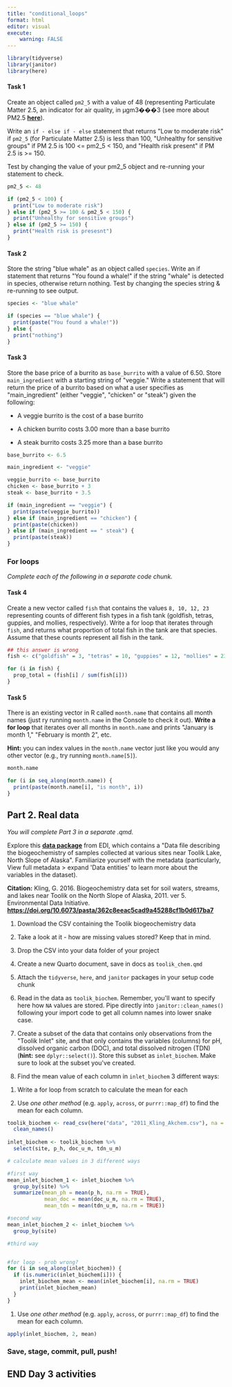 ```yaml
---
title: "conditional_loops"
format: html
editor: visual
execute:
    warning: FALSE
---
```


```r
library(tidyverse)
library(janitor)
library(here)
```

#### **Task 1**

Create an object called `pm2_5` with a value of 48 (representing Particulate Matter 2.5, an indicator for air quality, in μgm3���3 (see more about PM2.5 [**here**](https://www3.epa.gov/region1/airquality/pm-aq-standards.html)).

Write an `if - else if - else` statement that returns \"Low to moderate risk\" if `pm2_5` (for Particulate Matter 2.5) is less than 100, \"Unhealthy for sensitive groups\" if PM 2.5 is 100 \<= pm2_5 \< 150, and \"Health risk present\" if PM 2.5 is \>= 150.

Test by changing the value of your pm2_5 object and re-running your statement to check.

```r
pm2_5 <- 48

if (pm2_5 < 100) {
  print("Low to moderate risk")
} else if (pm2_5 >= 100 & pm2_5 < 150) {
  print("Unhealthy for sensitive groups")
} else if (pm2_5 >= 150) {
  print("Health risk is presesnt")
}
```

#### **Task 2**

Store the string \"blue whale\" as an object called `species`. Write an if statement that returns \"You found a whale!\" if the string \"whale\" is detected in species, otherwise return nothing. Test by changing the species string & re-running to see output.

```r
species <- "blue whale"

if (species == "blue whale") {
  print(paste("You found a whale!"))
} else {
  print("nothing")
}
```

#### **Task 3**

Store the base price of a burrito as `base_burrito` with a value of 6.50. Store `main_ingredient` with a starting string of \"veggie.\" Write a statement that will return the price of a burrito based on what a user specifies as \"main_ingredient\" (either \"veggie\", \"chicken\" or \"steak\") given the following:

-   A veggie burrito is the cost of a base burrito

-   A chicken burrito costs 3.00 more than a base burrito

-   A steak burrito costs 3.25 more than a base burrito

```r
base_burrito <- 6.5

main_ingredient <- "veggie"

veggie_burrito <- base_burrito
chicken <- base_burrito + 3
steak <- base_burrito + 3.5

if (main_ingredient == "veggie") {
  print(paste(veggie_burrito))
} else if (main_ingredient == "chicken") {
  print(paste(chicken))
} else if (main_ingredient == " steak") {
  print(paste(steak))
}
```

### **For loops**

*Complete each of the following in a separate code chunk.*

#### **Task 4**

Create a new vector called `fish` that contains the values `8, 10, 12, 23` representing counts of different fish types in a fish tank (goldfish, tetras, guppies, and mollies, respectively). Write a for loop that iterates through `fish`, and returns what proportion of total fish in the tank are that species. Assume that these counts represent all fish in the tank.

```r
## this answer is wrong
fish <- c("goldfish" = 3, "tetras" = 10, "guppies" = 12, "mollies" = 23)

for (i in fish) {
  prop_total = (fish[i] / sum(fish[i]))
}
```

#### **Task 5**

There is an existing vector in R called `month.name` that contains all month names (just ry running `month.name` in the Console to check it out). **Write a for loop** that iterates over all months in `month.name` and prints \"January is month 1,\" \"February is month 2\", etc.

**Hint:** you can index values in the `month.name` vector just like you would any other vector (e.g., try running `month.name[5]`).

```r
month.name

for (i in seq_along(month.name)) {
  print(paste(month.name[i], "is month", i))
}
```

## **Part 2. Real data**

*You will complete Part 3 in a separate .qmd.*

Explore this [**data package**](https://portal.edirepository.org/nis/mapbrowse?packageid=knb-lter-arc.10341.5) from EDI, which contains a \"Data file describing the biogeochemistry of samples collected at various sites near Toolik Lake, North Slope of Alaska\". Familiarize yourself with the metadata (particularly, View full metadata \> expand \'Data entities\' to learn more about the variables in the dataset).

**Citation:** Kling, G. 2016. Biogeochemistry data set for soil waters, streams, and lakes near Toolik on the North Slope of Alaska, 2011. ver 5. Environmental Data Initiative. [**https://doi.org/10.6073/pasta/362c8eeac5cad9a45288cf1b0d617ba7**](https://doi.org/10.6073/pasta/362c8eeac5cad9a45288cf1b0d617ba7)

1.  Download the CSV containing the Toolik biogeochemistry data

2.  Take a look at it - how are missing values stored? Keep that in mind.

3.  Drop the CSV into your data folder of your project

4.  Create a new Quarto document, save in docs as `toolik_chem.qmd`

5.  Attach the `tidyverse`, `here`, and `janitor` packages in your setup code chunk

6.  Read in the data as `toolik_biochem`. Remember, you\'ll want to specify here how `NA` values are stored. Pipe directly into `janitor::clean_names()` following your import code to get all column names into lower snake case.

7.  Create a subset of the data that contains only observations from the \"Toolik Inlet\" site, and that only contains the variables (columns) for pH, dissolved organic carbon (DOC), and total dissolved nitrogen (TDN) (**hint:** see `dplyr::select()`). Store this subset as `inlet_biochem`. Make sure to look at the subset you\'ve created.

8.  Find the mean value of each column in `inlet_biochem` 3 different ways:

```{=html}
<!-- -->
```
1.  Write a for loop from scratch to calculate the mean for each

2.  Use *one other method* (e.g. `apply`, `across`, or `purrr::map_df`) to find the mean for each column.

```r
toolik_biochem <- read_csv(here("data", "2011_Kling_Akchem.csv"), na = ".") %>% 
  clean_names()
  
inlet_biochem <- toolik_biochem %>% 
  select(site, p_h, doc_u_m, tdn_u_m)

# calculate mean values in 3 different ways

#first way
mean_inlet_biochem_1 <- inlet_biochem %>% 
  group_by(site) %>% 
  summarize(mean_ph = mean(p_h, na.rm = TRUE),
            mean_doc = mean(doc_u_m, na.rm = TRUE),
            mean_tdn = mean(tdn_u_m, na.rm = TRUE))

#second way
mean_inlet_biochem_2 <- inlet_biochem %>% 
  group_by(site)

#third way


#for loop - prob wrong?
for (i in seq_along(inlet_biochem)) {
  if (is.numeric(inlet_biochem[i])) {
    inlet_biochem_mean <- mean(inlet_biochem[i], na.rm = TRUE)
    print(inlet_biochem_mean)
  }
}


```

1.  Use *one other method* (e.g. `apply`, `across`, or `purrr::map_df`) to find the mean for each column.

```r
apply(inlet_biochem, 2, mean)
```

### **Save, stage, commit, pull, push!**

## **END Day 3 activities**
